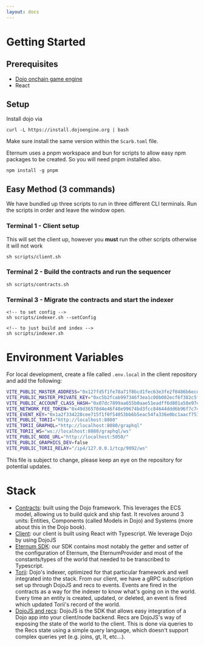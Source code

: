 ```yaml
---
layout: docs
---
```


# Getting Started

## Prerequisites

- [Dojo onchain game engine](https://book.dojoengine.org)
- React

## Setup

Install dojo via

`curl -L https://install.dojoengine.org | bash`

Make sure install the same version within the `Scarb.toml` file.

Eternum uses a pnpm workspace and bun for scripts to allow easy npm packages to be created. So you will need pnpm
installed also.

`npm install -g pnpm`

## Easy Method (3 commands)

We have bundled up three scripts to run in three different CLI terminals. Run the scripts in order and leave the window
open.

### Terminal 1 - Client setup

This will set the client up, however you **must** run the other scripts otherwise it will not work

```
sh scripts/client.sh
```

### Terminal 2 - Build the contracts and run the sequencer

```
sh scripts/contracts.sh
```

### Terminal 3 - Migrate the contracts and start the indexer

```
<!-- to set config -->
sh scripts/indexer.sh --setConfig

<!-- to just build and index -->
sh scripts/indexer.sh
```

# Environment Variables

For local development, create a file called `.env.local` in the client repository and add the following:

```bash
VITE_PUBLIC_MASTER_ADDRESS="0x127fd5f1fe78a71f8bcd1fec63e3fe2f0486b6ecd5c86a0466c3a21fa5cfcec"
VITE_PUBLIC_MASTER_PRIVATE_KEY="0xc5b2fcab997346f3ea1c00b002ecf6f382c5f9c9659a3894eb783c5320f912"
VITE_PUBLIC_ACCOUNT_CLASS_HASH="0x07dc7899aa655b0aae51eadff6d801a58e97dd99cf4666ee59e704249e51adf2"
VITE_NETWORK_FEE_TOKEN="0x49d36570d4e46f48e99674bd3fcc84644ddd6b96f7c741b1562b82f9e004dc7"
VITE_EVENT_KEY="0x1a2f334228cee715f1f0f54053bb6b5eac54fa336e0bc1aacf7516decb0471d"
VITE_PUBLIC_TORII="http://localhost:8080"
VITE_TORII_GRAPHQL="http://localhost:8080/graphql"
VITE_TORII_WS="ws://localhost:8080/graphql/ws"
VITE_PUBLIC_NODE_URL="http://localhost:5050/"
VITE_PUBLIC_GRAPHICS_DEV=false
VITE_PUBLIC_TORII_RELAY="/ip4/127.0.0.1/tcp/9092/ws"
```

This file is subject to change, please keep an eye on the repository for potential updates.

# Stack

- [Contracts](/development/contracts): built using the Dojo framework. This leverages the ECS model, allowing us to
  build quick and ship fast. It revolves around 3 units: Entities, Components (called Models in Dojo) and Systems (more
  about this in the Dojo book).
- [Client](/development/client): our client is built using React with Typescript. We leverage Dojo by using DojoJS
- [Eternum SDK](/development/sdk): our SDK contains most notably the getter and setter of the configuration of Eternum,
  the EternumProvider and most of the constants/types of the world that needed to be transcribed to Typescript.
- [Torii](https://book.dojoengine.org/toolchain/torii): Dojo's indexer, optimized for that particular framework and well
  integrated into the stack. From our client, we have a gRPC subscription set up through DojoJS and recs to events.
  Events are fired in the contracts as a way for the indexer to know what's going on in the world. Every time an entity
  is created, updated, or deleted, an event is fired which updated Torii's record of the world.
- [DojoJS and recs](https://github.com/dojoengine/dojo.js?tab=readme-ov-file#contributing-to-dojojs): DojoJS is the SDK
  that allows easy integration of a Dojo app into your client/node backend. Recs are DojoJS's way of exposing the state
  of the world to the client. This is done via queries to the Recs state using a simple query language, which doesn't
  support complex queries yet (e.g. joins, gt, lt, etc...).
